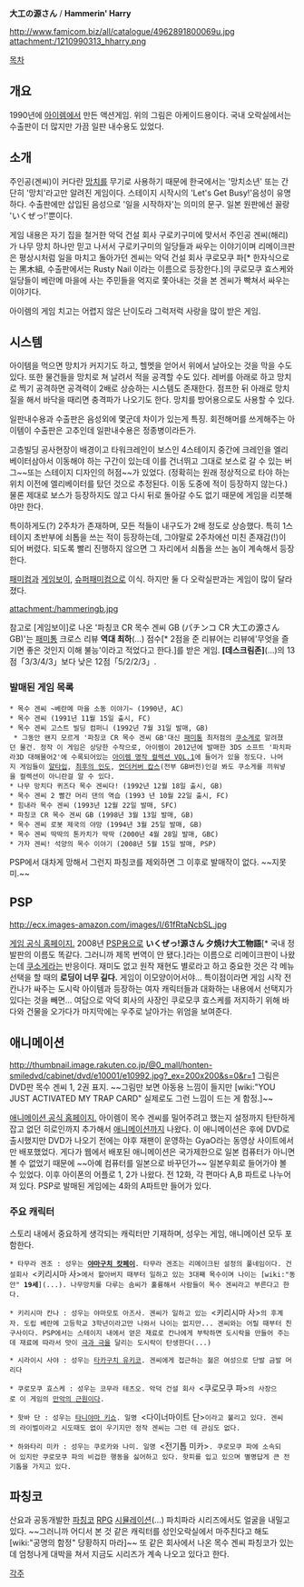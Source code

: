 '''大工の源さん''' / '''Hammerin' Harry''' 

http://www.famicom.biz/all/catalogue/4962891800069u.jpg
attachment:/1210990313_hharry.png

[[목차]]
== 개요 ==
1990년에 [[아이렘]]에서 만든 액션게임. 위의 그림은 아케이드용이다.
국내 오락실에서는 수출판이 더 많지만 가끔 일판 내수용도 있었다.

== 소개 ==
주인공(겐씨)이 커다란 [[망치]]를 무기로 사용하기 때문에 한국에서는 '망치소년' 또는 간단히 '망치'라고만 알려진 게임이다. 스테이지 시작시의 'Let's Get Busy!'음성이 유명하다. 수출판에만 삽입된 음성으로 '일을 시작하자'는 의미의 문구. 일본 원판에선 꼴랑 'いくぜっ!'뿐이다.

게임 내용은 자기 집을 철거한 악덕 건설 회사 구로키구미에 맞서서 주인공 겐씨(해리)가 나무 망치 하나만 믿고 나서서 구로키구미의 일당들과 싸우는 이야기이며 리메이크판은 평상시처럼 일을 마치고 돌아가던 겐씨는 악덕 건설 회사 쿠로모쿠 파[* 한자식으로는 黑木組, 수출판에서는 Rusty Nail 이라는 이름으로 등장한다.]의 쿠로모쿠 효스케와 일당들이 베란메 마을에 사는 주민들을 억지로 쫓아내는 것을 본 겐씨가 빡쳐서 싸우는 이야기다. 

아이렘의 게임 치고는 어렵지 않은 난이도라 그럭저럭 사랑을 많이 받은 게임.

== 시스템 ==
아이템을 먹으면 망치가 커지기도 하고, 헬멧을 얻어서 위에서 날아오는 것을 막을 수도 있다. 또한 물건들을 망치로 쳐 날려서 적을 공격할 수도 있다. 레버를 아래로 하고 망치로 찍기 공격하면 공격력이 2배로 상승하는 시스템도 존재한다. 점프한 뒤 아래로 망치질을 해서 바닥을 때리면 충격파가 나오기도 한다. 망치를 방어용으로도 사용할 수 있다.

일판내수용과 수출판은 음성외에 몇군데 차이가 있는게 특징. 회전해머를 쓰게해주는 아이템이 수출판은 고추인데 일판내수용은 정종병이라든가.

고층빌딩 공사현장이 배경이고 타워크레인이 보스인 4스테이지 중간에 크레인을 엘리베이터삼아서 이동해야 하는 구간이 있는데 이를 건너뛰고 그대로 보스로 갈 수 있는 버그~~또는 스테이지 디자인의 허점~~가 있었다. (정확히는 원래 정상적으로 타야 하는 위치 이전에 엘리베이터를 탔던 것으로 추정된다. 이동 도중에 적이 등장하지 않는다.) 물론 제대로 보스가 등장하지도 않고 다시 뒤로 돌아갈 수도 없기 때문에 게임을 리붓해야만 한다.

특이하게도(?) 2주차가 존재하며, 모든 적들이 내구도가 2배 정도로 상승했다. 특히 1스테이지 초반부에 쇠톱을 쓰는 적이 등장하는데, 그야말로 2주차에선 미친 존재감(!)이 되어 버렸다. 되도록 빨리 진행하지 않으면 그 자리에서 쇠톱을 쓰는 놈이 계속해서 등장한다.

[[패미컴]]과 [[게임보이]], [[슈퍼패미컴]]으로 이식. 하지만 둘 다 오락실판과는 게임이 많이 달라졌다.

attachment:/hammeringb.jpg

참고로 [게임보이]로 나온 '파칭코 CR 목수 겐씨 GB (パチンコ CR 大工の源さんGB)'는 [[패미통]] 크로스 리뷰 '''역대 최하'''(...) 점수[* 2점을 준 리뷰어는 리뷰에'무엇을 즐기면 좋은 것인지 이해 불능'이라고 적었다고 한다.]를 받은 게임. '''[데스크림존]'''(...)의 13점「3/3/4/3」보다 낮은 12점「5/2/2/3」.
=== 발매된 게임 목록 ===

 * 목수 겐씨 ~베란메 마을 소동 이야기~ (1990년, AC)
 * 목수 겐씨 (1991년 11월 15일 출시, FC)
 * 목수 겐씨 고스트 빌딩 컴퍼니 (1992년 7월 31일 발매, GB)
  * 그동안 왠지 모르게 '파칭코 CR 목수 겐씨 GB'대신 [[패미통]] 최저점의 [[쿠소게]]로 알려졌던 물건. 정작 이 게임은 상당한 수작으로, 아이렘이 2012년에 발매한 3DS 소프트 '파치파라3D 대해물어2'에 수록되어있는 [http://www.irem.co.jp/official/pp3d_ooumi2/icolle.html 아이렘 명작 컬렉션 VOL.1]에 들어가 있을 정도다. 나머지 게임들이 [[알타입]], [[최후의 인도]], [[언더커버 캅스]](전부 GB버전)인걸 봐도 쿠소게를 끼워넣을 컬렉션이 아니란걸 알 수 있다.
 * 나무 망치다 퀴즈다 목수 겐씨다! (1992년 12월 18일 출시, GB)
 * 목수 겐씨 2 빨간 머리 댄의 역습 (1993 년 10월 22일 출시, FC)
 * 힘내라 목수 겐씨 (1993년 12월 22일 발매, SFC)
 * 파칭코 CR 목수 겐씨 GB (1998년 3월 13일 발매, GB)
 * 목수 겐씨 로봇 제국의 야망 (1994년 3월 25일 발매, GB)
 * 목수 겐씨 딱딱의 톤카치가 딱딱 (2000년 4월 28일 발매, GBC)
 * 가자 겐씨! 석양의 목수 이야기 (2008년 5월 15일 발매, PSP)

PSP에서 대차게 망해서 그런지 파칭코를 제외하면 그 이후로 발매작이 없다. ~~지못미.~~
== PSP ==
http://ecx.images-amazon.com/images/I/61fRtaNcbSL.jpg

[http://www.ikuze-gensan.com/game/index.html 게임 공식 홈페이지.]
2008년 [[PSP]]용으로 '''いくぜっ!源さん 夕焼け大工物語'''[* 국내 정발판의 이름도 똑같다. 그러니까 제목 번역이 안 됐다.]라는 이름으로 리메이크판이 나왔는데 [[쿠소게]]라는 반응이다. 재미도 없고 원작 재현도 별로라고 하고 중요한 것은 각 메뉴 선택을 할 때의 '''로딩이 너무 길다.''' 게임이 이모양이어서야... 특이점이라면 게임 시작 전 칸나가 싸주는 도시락 아이템과 등장하는 여자 캐릭터들과 대화하는 내용에서 선택지가 있다는 것을 빼면... 여담으로 악덕 회사의 사장인 쿠로모쿠 효스케를 저지하기 위해 바다와 건물을 오가다가 마지막에는 우주로 날아가는 위엄을 보여준다.

== 애니메이션 ==
http://thumbnail.image.rakuten.co.jp/@0_mall/honten-smiledvd/cabinet/dvd/e10001/e10992.jpg?_ex=200x200&s=0&r=1
그림은 DVD판 목수 겐씨 1, 2권 표지. ~~그림만 보면 아동용 느낌이 들지만 [wiki:"YOU JUST ACTIVATED MY TRAP CARD" 실제로도 그런 느낌이 드는 게 함정.]~~

[http://www.ikuze-gensan.com/anime/index.html 애니메이션 공식 홈페이지.]
아이렘이 목수 겐씨를 밀어주려고 했는지 설정까지 탄탄하게 잡고 없던 히로인까지 추가해서 [[애니메이션]]까지 나왔다. 이 애니메이션은 후에 DVD로 출시했지만 DVD가 나오기 전에는 야후 재팬이 운영하는 GyaO라는 동영상 사이트에서만 배포했었다. 게다가 웹에서 배포된 애니메이션은 국가제한으로 일본 컴퓨터가 아니면 볼 수 없었기 때문에 ~~아예 컴퓨터를 일본으로 바꾸던가~~ 일본우회로 들어가야 볼 수 있었다. 이후 아이폰의 어플로 1, 2가 나왔다. 전 12화, 각 편마다 A,B 파트로 나누어져 있다. PSP로 발매된 게임에는 4화의 A파트만 들어가 있다.

=== 주요 캐릭터 ===
스토리 내에서 중요하게 생각되는 캐릭터만 기재하며, 성우는 게임, 애니메이션 모두 포함한다.

 * 타무라 겐조 : 성우는 '''[[야마구치 캇페이]]'''. 타무라 겐조는 리메이크된 설정의 풀네임이다. 건설회사 <키리시마 사>에서 할아버지 때부터 일하고 있는 3대째 목수이며 나이는 [wiki:"동안" '''19세'''](...). 나무망치를 다루는 솜씨가 훌륭해서 사람들이 목수 겐씨라고 부른다고 한다.

 * 키리시마 칸나 : 성우는 야마모토 아즈사. 겐씨가 일하고 있는 <키리시마 사>의 후계자. 도립 베란메 고등학교 3학년이라고만 나와서 나이는 없지만... 겐씨와는 어릴 때부터 친구사이다. PSP에서는 스테이지 내에서 얻은 재료로 칸나에게 부탁하면 도시락을 만들어 주는데 재료에 따라서 맛이 [[극과 극]]을 달리는 도시락이 탄생한다(...)

 * 시라이시 사야 : 성우는 [[타카구치 유키코]]. 겐씨에게 접근하는 젊은 여성으로 단발 금발 머리다

 * 쿠로모쿠 효스케 : 성우는 코무라 테츠오. 악덕 건설 회사 <쿠로모쿠 파>의 사장으로 이 게임의 [[만악의 근원]]이다.

 * 핫바 단 : 성우는 [[타니야마 키쇼]]. 일명 <다이너마이트 단>이라고 불리고 있다. 겐씨의 라이벌이라고 시도때도 없이 우기지만 정작 겐씨는 그런 데 관심도 없다.

 * 하와타리 미카 : 성우는 쿠로카와 나미. 일명 <전기톱 미카>. 쿠로모쿠 파에 소속되어 있지만 쿠로모쿠 파의 비겁한 행동을 싫어하고 있다. 핫피를 입고 있으며 별명답게 큰 전기톱을 가지고 있다.

== 파칭코 ==
산요과 공동개발한 [[파칭코]] [[RPG]] [[시뮬레이션]](...) 파치파라 시리즈에서도 얼굴을 내밀고 있다. ~~그러니까 어디서 본 것 같은 캐릭터를 성인오락실에서 마주친다고 해도 [wiki:"공명의 함정" 당황하지 마라]~~ 또 같은 회사에서 나온 목수 겐씨 파칭코가 있는데 엄청나게 대박을 쳐서 지금도 시리즈가 계속 나오고 있다고 한다.

[[각주]]
